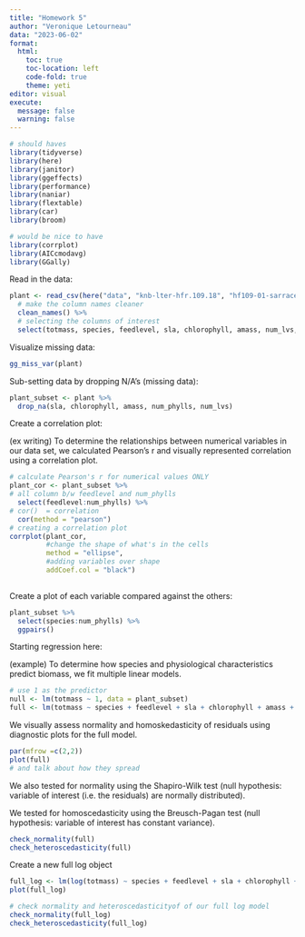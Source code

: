 ```yaml
---
title: "Homework 5"
author: "Veronique Letourneau"
data: "2023-06-02"
format: 
  html:
    toc: true
    toc-location: left
    code-fold: true
    theme: yeti 
editor: visual
execute: 
  message: false
  warning: false
---
```


```r
# should haves
library(tidyverse)
library(here)
library(janitor)
library(ggeffects)
library(performance)
library(naniar) 
library(flextable) 
library(car)
library(broom)

# would be nice to have
library(corrplot)
library(AICcmodavg)
library(GGally)


```

Read in the data:

```r
plant <- read_csv(here("data", "knb-lter-hfr.109.18", "hf109-01-sarracenia.csv")) %>% 
  # make the column names cleaner
  clean_names() %>% 
  # selecting the columns of interest
  select(totmass, species, feedlevel, sla, chlorophyll, amass, num_lvs, num_phylls)
```

Visualize missing data:

```r
gg_miss_var(plant)
```

Sub-setting data by dropping N/A's (missing data):

```r
plant_subset <- plant %>% 
  drop_na(sla, chlorophyll, amass, num_phylls, num_lvs)
```

Create a correlation plot:

(ex writing) To determine the relationships between numerical variables in our data set, we calculated Pearson's r and visually represented correlation using a correlation plot.

```r
# calculate Pearson's r for numerical values ONLY
plant_cor <- plant_subset %>% 
# all column b/w feedlevel and num_phylls
  select(feedlevel:num_phylls) %>% 
# cor()  = correlation
  cor(method = "pearson")
# creating a correlation plot
corrplot(plant_cor, 
         #change the shape of what's in the cells 
         method = "ellipse",
         #adding variables over shape 
         addCoef.col = "black")
  
```

Create a plot of each variable compared against the others:

```r
plant_subset %>% 
  select(species:num_phylls) %>% 
  ggpairs()
```

Starting regression here:

(example) To determine how species and physiological characteristics predict biomass, we fit multiple linear models.

```r
# use 1 as the predictor
null <- lm(totmass ~ 1, data = plant_subset)
full <- lm(totmass ~ species + feedlevel + sla + chlorophyll + amass + num_lvs + num_phylls, data = plant_subset )
```

We visually assess normality and homoskedasticity of residuals using diagnostic plots for the full model.

```r
par(mfrow =c(2,2))
plot(full)
# and talk about how they spread
```

We also tested for normality using the Shapiro-Wilk test (null hypothesis: variable of interest (i.e. the residuals) are normally distributed).

We tested for homoscedasticity using the Breusch-Pagan test (null hypothesis: variable of interest has constant variance).

```r
check_normality(full)
check_heteroscedasticity(full)
```

Create a new full log object

```r
full_log <- lm(log(totmass) ~ species + feedlevel + sla + chlorophyll + amass + num_lvs + num_phylls, data = plant_subset)
plot(full_log)

# check normality and heteroscedasticityof of our full log model
check_normality(full_log)
check_heteroscedasticity(full_log)
```
